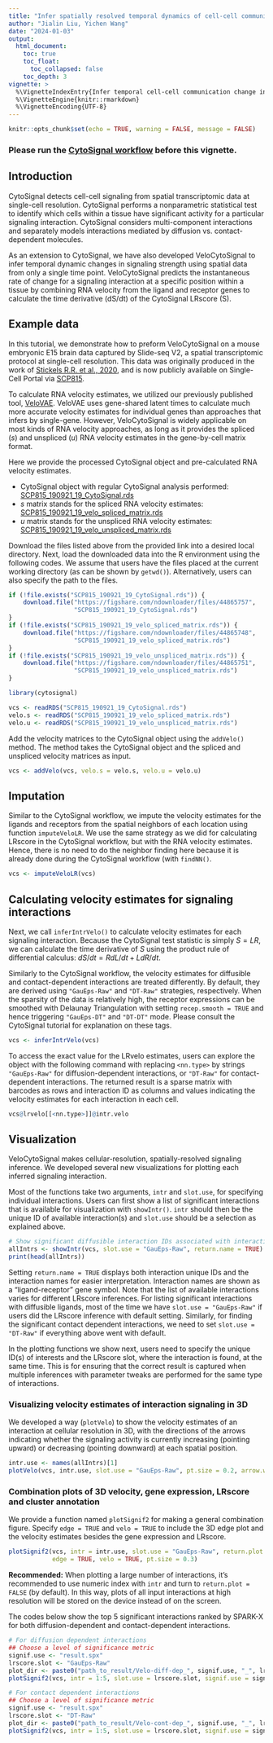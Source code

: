 ```yaml
---
title: "Infer spatially resolved temporal dynamics of cell-cell communication at cellular resolution"
author: "Jialin Liu, Yichen Wang"
date: "2024-01-03"
output: 
  html_document:
    toc: true
    toc_float:
      toc_collapsed: false
    toc_depth: 3
vignette: >
  %\VignetteIndexEntry{Infer temporal cell-cell communication change in spatial at single-cell level with RNA velocity information}
  %\VignetteEngine{knitr::rmarkdown}
  %\VignetteEncoding{UTF-8}
---
```


```r
knitr::opts_chunk$set(echo = TRUE, warning = FALSE, message = FALSE)
```

### Please run the [CytoSignal workflow](#) before this vignette.

## Introduction

CytoSignal detects cell-cell signaling from spatial transcriptomic data at single-cell resolution. CytoSignal performs a nonparametric statistical test to identify which cells within a tissue have significant activity for a particular signaling interaction. CytoSignal considers multi-component interactions and separately models interactions mediated by diffusion vs. contact-dependent molecules. 

As an extension to CytoSignal, we have also developed VeloCytoSignal to infer temporal dynamic changes in signaling strength using spatial data from only a single time point. VeloCytoSignal predicts the instantaneous rate of change for a signaling interaction at a specific position within a tissue by combining RNA velocity from the ligand and receptor genes to calculate the time derivative (dS/dt) of the CytoSignal LRscore (S). 

## Example data

In this tutorial, we demonstrate how to preform VeloCytoSignal on a mouse embryonic E15 brain data captured by Slide-seq V2, a spatial transcriptomic protocol at single-cell resolution. This data was originally produced in the work of [Stickels R.R. et al., 2020](https://doi.org/10.1038/s41587-020-0739-1), and is now publicly available on Single-Cell Portal via [SCP815](https://singlecell.broadinstitute.org/single_cell/study/SCP815). 

To calculate RNA velocity estimates, we utilized our previously published tool, [VeloVAE](https://doi.org/10.1038/s41586-018-0414-6). VeloVAE uses gene-shared latent times to calculate much more accurate velocity estimates for individual genes than approaches that infers by single-gene. However, VeloCytoSignal is widely applicable on most kinds of RNA velocity approaches, as long as it provides the spliced ($s$) and unspliced ($u$) RNA velocity estimates in the gene-by-cell matrix format.

Here we provide the processed CytoSignal object and pre-calculated RNA velocity estimates.

- CytoSignal object with regular CytoSignal analysis performed: [SCP815_190921_19_CytoSignal.rds](https://figshare.com/ndownloader/files/44865757)
- $s$ matrix stands for the spliced RNA velocity estimates: [SCP815_190921_19_velo_spliced_matrix.rds](https://figshare.com/ndownloader/files/44865748)
- $u$ matrix stands for the unspliced RNA velocity estimates: [SCP815_190921_19_velo_unspliced_matrix.rds](https://figshare.com/ndownloader/files/44865751)

Download the files listed above from the provided link into a desired local directory. Next, load the downloaded data into the R environment using the following codes. We assume that users have the files placed at the current working directory (as can be shown by `getwd()`). Alternatively, users can also specify the path to the files.

```r
if (!file.exists("SCP815_190921_19_CytoSignal.rds")) {
    download.file("https://figshare.com/ndownloader/files/44865757",
                  "SCP815_190921_19_CytoSignal.rds")
}
if (!file.exists("SCP815_190921_19_velo_spliced_matrix.rds")) {
    download.file("https://figshare.com/ndownloader/files/44865748",
                  "SCP815_190921_19_velo_spliced_matrix.rds")
}
if (!file.exists("SCP815_190921_19_velo_unspliced_matrix.rds")) {
    download.file("https://figshare.com/ndownloader/files/44865751",
                  "SCP815_190921_19_velo_unspliced_matrix.rds")
}
```

```r
library(cytosignal)

vcs <- readRDS("SCP815_190921_19_CytoSignal.rds")
velo.s <- readRDS("SCP815_190921_19_velo_spliced_matrix.rds")
velo.u <- readRDS("SCP815_190921_19_velo_unspliced_matrix.rds")
```

Add the velocity matrices to the CytoSignal object using the `addVelo()` method. The method takes the CytoSignal object and the spliced and unspliced velocity matrices as input.

```r
vcs <- addVelo(vcs, velo.s = velo.s, velo.u = velo.u)
```

## Imputation

Similar to the CytoSignal workflow, we impute the velocity estimates for the ligands and receptors from the spatial neighbors of each location using function `imputeVeloLR`. We use the same strategy as we did for calculating LRscore in the CytoSignal workflow, but with the RNA velocity estimates. Hence, there is no need to do the neighbor finding here because it is already done during the CytoSignal workflow (with `findNN()`.

```r
vcs <- imputeVeloLR(vcs)
```

## Calculating velocity estimates for signaling interactions

Next, we call `inferIntrVelo()` to calculate velocity estimates for each signaling interaction. Because the CytoSignal test statistic is simply $S = LR$, we can calculate the time derivative of $S$ using the product rule of differential calculus: $dS/dt = RdL/dt + L dR/dt$. 

Similarly to the CytoSignal workflow, the velocity estimates for diffusible and contact-dependent interactions are treated differently. By default, they are derived using `"GauEps-Raw"` and `"DT-Raw"` strategies, respectively. When the sparsity of the data is relatively high, the receptor expressions can be smoothed with Delaunay Triangulation with setting `recep.smooth = TRUE` and hence triggering `"GauEps-DT"` and `"DT-DT"` mode. Please consult the CytoSignal tutorial for explanation on these tags.

```r
vcs <- inferIntrVelo(vcs)
```

To access the exact value for the LRvelo estimates, users can explore the object with the following command with replacing `<nn.type>` by strings `"GauEps-Raw"` for diffusion-dependent interactions, or `"DT-Raw"` for contact-dependent interactions. The returned result is a sparse matrix with barcodes as rows and interaction ID as columns and values indicating the velocity estimates for each interaction in each cell.

```r
vcs@lrvelo[[<nn.type>]]@intr.velo
```

## Visualization

VeloCytoSignal makes cellular-resolution, spatially-resolved signaling inference. We developed several new visualizations for plotting each inferred signaling interaction.

Most of the functions take two arguments, `intr` and `slot.use`, for specifying individual interactions. Users can first show a list of significant interactions that is available for visualization with `showIntr()`. `intr` should then be the unique ID of available interaction(s) and `slot.use` should be a selection as explained above.

```r
# Show significant diffusible interaction IDs associated with interaction names
allIntrs <- showIntr(vcs, slot.use = "GauEps-Raw", return.name = TRUE)
print(head(allIntrs))
```

Setting `return.name = TRUE` displays both interaction unique IDs and the interaction names for easier interpretation. Interaction names are shown as a "ligand-receptor" gene symbol. Note that the list of available interactions varies for different LRscore inferences. For listing significant interactions with diffusible ligands, most of the time we have `slot.use = "GauEps-Raw"` if users did the LRscore inference with default setting. Similarly, for finding the significant contact dependent interactions, we need to set `slot.use = "DT-Raw"` if everything above went with default. 

In the plotting functions we show next, users need to specify the unique ID(s) of interests and the LRscore slot, where the interaction is found, at the same time. This is for ensuring that the correct result is captured when multiple inferences with parameter tweaks are performed for the same type of interactions.

### Visualizing velocity estimates of interaction signaling in 3D

We developed a way (`plotVelo`) to show the velocity estimates of an interaction at cellular resolution in 3D, with the directions of the arrows indicating whether the signaling activity is currently increasing (pointing upward) or decreasing (pointing downward) at each spatial position.

```r
intr.use <- names(allIntrs)[1]
plotVelo(vcs, intr.use, slot.use = "GauEps-Raw", pt.size = 0.2, arrow.width = .1)
```

### Combination plots of 3D velocity, gene expression, LRscore and cluster annotation

We provide a function named `plotSignif2` for making a general combination figure. Specify `edge = TRUE` and `velo = TRUE` to include the 3D edge plot and the velocity estimates besides the gene expression and LRscore. 

```r
plotSignif2(vcs, intr = intr.use, slot.use = "GauEps-Raw", return.plot = TRUE, 
            edge = TRUE, velo = TRUE, pt.size = 0.3)
```

**Recommended:** When plotting a large number of interactions, it’s recommended to use numeric index with `intr` and turn to `return.plot = FALSE` (by default). In this way, plots of all input interactions at high resolution will be stored on the device instead of on the screen.

The codes below show the top 5 significant interactions ranked by SPARK-X for both diffusion-dependent and contact-dependent interactions.

```r
# For diffusion dependent interactions
## Choose a level of significance metric
signif.use <- "result.spx"
lrscore.slot <- "GauEps-Raw"
plot_dir <- paste0("path_to_result/Velo-diff-dep_", signif.use, "_", lrscore.slot, "/")
plotSignif2(vcs, intr = 1:5, slot.use = lrscore.slot, signif.use = signif.use, plot_dir = plot_dir)

# For contact dependent interactions
## Choose a level of significance metric
signif.use <- "result.spx"
lrscore.slot <- "DT-Raw"
plot_dir <- paste0("path_to_result/Velo-cont-dep_", signif.use, "_", lrscore.slot, "/")
plotSignif2(vcs, intr = 1:5, slot.use = lrscore.slot, signif.use = signif.use, plot_dir = plot_dir)
```

